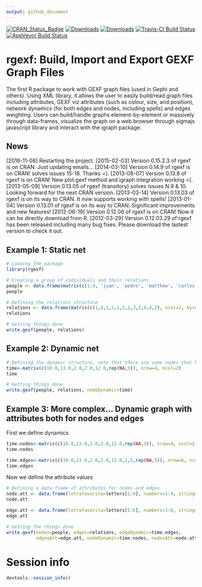 ```yaml
---
output: github_document
---
```


[![CRAN_Status_Badge](http://www.r-pkg.org/badges/version/rgexf)](https://cran.r-project.org/package=rgexf) [![Downloads](http://cranlogs.r-pkg.org/badges/rgexf?color=brightgreen)](http://cran.rstudio.com/package=rgexf)
[![Downloads](https://cranlogs.r-pkg.org/badges/grand-total/rgexf)](http://cran.rstudio.com/package=rgexf)
[![Travis-CI Build Status](https://travis-ci.org/gvegayon/rgexf.svg?branch=master)](https://travis-ci.org/gvegayon/rgexf)
[![AppVeyor Build Status](https://ci.appveyor.com/api/projects/status/github/gvegayon/rgexf?branch=master&svg=true)](https://ci.appveyor.com/project/gvegayon/rgexf)

# rgexf: Build, Import and Export GEXF Graph Files

The first R package to work with GEXF graph files (used in Gephi and others). Using XML library, it allows the user to easily build/read graph files including attributes, GEXF viz attributes (such as colour, size, and position), network dynamics (for both edges and nodes, including spells) and edges weighting. Users can build/handle graphs element-by-element or massively through data-frames, visualize the graph on a web browser through sigmajs javascript library and interact with the igraph package.

## News ##
[2016-11-08] Restarting the project.
[2015-02-03] Version 0.15.2.3 of rgexf is on CRAN. Just updating emails...
[2014-03-10] Version 0.14.9 of rgexf is on CRAN! solves issues 15-18. Thanks =).
[2013-08-07] Version 0.13.8 of rgexf is on CRAN! New plot.gexf method and igraph integration working =).
[2013-05-09] Version 0.13.05 of rgexf (transitory) solves issues N 9 & 10. Looking forward for the next CRAN version.
[2013-03-14] Version 0.13.03 of rgexf is on its way to CRAN. It now supports working with spells!
[2013-01-04] Version 0.13.01 of rgexf is on its way to CRAN. Significant improvements and new features!
[2012-06-19] Version 0.12.06 of rgexf is on CRAN! Now it can be directly download from R.
[2012-03-29] Version 0.12.03.29 of rgexf has been released including many bug fixes. Please download the lastest version to check it out.

## Example 1: Static net ##
```r
# Loading the package
library(rgexf)

# Creating a group of individuals and their relations
people <- data.frame(matrix(c(1:4, 'juan', 'pedro', 'matthew', 'carlos'),ncol=2))
people
```

```r
# Defining the relations structure
relations <- data.frame(matrix(c(1,4,1,2,1,3,2,3,3,4,4,2), ncol=2, byrow=T))
relations
```

```r
# Getting things done
write.gexf(people, relations)
```


## Example 2: Dynamic net ##

```r
# Defining the dynamic structure, note that there are some nodes that have NA at the end.
time<-matrix(c(10.0,13.0,2.0,2.0,12.0,rep(NA,3)), nrow=4, ncol=2)
time
```

```r
# Getting things done
write.gexf(people, relations, nodeDynamic=time)
```



## Example 3: More complex... Dynamic graph with attributes both for nodes and edges##

First we define dynamics

```r
time.nodes<-matrix(c(10.0,13.0,2.0,2.0,12.0,rep(NA,3)), nrow=4, ncol=2)
time.nodes

time.edges<-matrix(c(10.0,13.0,2.0,2.0,12.0,1,5,rep(NA,5)), nrow=6, ncol=2)
time.edges
```

Now we define the attribute values

```r
# Defining a data frame of attributes for nodes and edges
node.att <- data.frame(letrafavorita=letters[1:4], numbers=1:4, stringsAsFactors=F)
node.att

edge.att <- data.frame(letrafavorita=letters[1:6], numbers=1:6, stringsAsFactors=F)
edge.att

# Getting the things done
write.gexf(nodes=people, edges=relations, edgeDynamic=time.edges,
           edgesAtt=edge.att, nodeDynamic=time.nodes, nodesAtt=node.att)
```

# Session info

```r
devtools::session_info()
```


